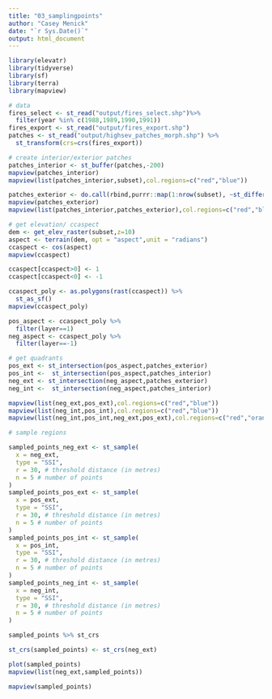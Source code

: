 ```yaml
---
title: "03_samplingpoints"
author: "Casey Menick"
date: "`r Sys.Date()`"
output: html_document
---
```



```r
library(elevatr)
library(tidyverse)
library(sf)
library(terra)
library(mapview)
```

```r
# data
fires_select <- st_read("output/fires_select.shp")%>% 
  filter(year %in% c(1988,1989,1990,1991))
fires_export <- st_read("output/fires_export.shp")
patches <- st_read("output/highsev_patches_morph.shp") %>% 
  st_transform(crs=crs(fires_export))
```


```r
# create interior/exterior patches
patches_interior <- st_buffer(patches,-200)
mapview(patches_interior)
mapview(list(patches_interior,subset),col.regions=c("red","blue"))

patches_exterior <- do.call(rbind,purrr::map(1:nrow(subset), ~st_difference(subset[.x,], patches_interior[.x,])))
mapview(patches_exterior)
mapview(list(patches_interior,patches_exterior),col.regions=c("red","blue"))

# get elevation/ ccaspect
dem <- get_elev_raster(subset,z=10)
aspect <- terrain(dem, opt = "aspect",unit = "radians")
ccaspect <- cos(aspect)
mapview(ccaspect)

ccaspect[ccaspect>0] <- 1
ccaspect[ccaspect<0] <- -1

ccaspect_poly <- as.polygons(rast(ccaspect)) %>% 
  st_as_sf()
mapview(ccaspect_poly)

pos_aspect <- ccaspect_poly %>% 
  filter(layer==1)
neg_aspect <- ccaspect_poly %>% 
  filter(layer==-1)

# get quadrants
pos_ext <- st_intersection(pos_aspect,patches_exterior)
pos_int <-  st_intersection(pos_aspect,patches_interior)
neg_ext <- st_intersection(neg_aspect,patches_exterior)
neg_int <-  st_intersection(neg_aspect,patches_interior)

mapview(list(neg_ext,pos_ext),col.regions=c("red","blue"))
mapview(list(neg_int,pos_int),col.regions=c("red","blue"))
mapview(list(neg_int,pos_int,neg_ext,pos_ext),col.regions=c("red","orange","blue","green"))

# sample regions

sampled_points_neg_ext <- st_sample(
  x = neg_ext,
  type = "SSI",
  r = 30, # threshold distance (in metres)
  n = 5 # number of points
) 
sampled_points_pos_ext <- st_sample(
  x = pos_ext,
  type = "SSI",
  r = 30, # threshold distance (in metres)
  n = 5 # number of points
) 
sampled_points_pos_int <- st_sample(
  x = pos_int,
  type = "SSI",
  r = 30, # threshold distance (in metres)
  n = 5 # number of points
) 
sampled_points_neg_int <- st_sample(
  x = neg_int,
  type = "SSI",
  r = 30, # threshold distance (in metres)
  n = 5 # number of points
) 

sampled_points %>% st_crs

st_crs(sampled_points) <- st_crs(neg_ext)

plot(sampled_points)
mapview(list(neg_ext,sampled_points))

mapview(sampled_points)

```

